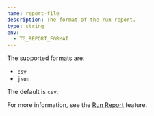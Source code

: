 ```yaml
---
name: report-file
description: The format of the run report.
type: string
env:
  - TG_REPORT_FORMAT
---
```


The supported formats are:

- `csv`
- `json`

The default is `csv`.

For more information, see the [Run Report](/docs/features/run-report) feature.

